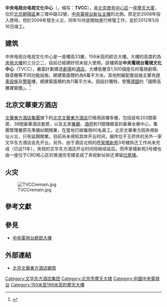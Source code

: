 {{Infobox Skyscraper|
  building_name         = 中央电视台电视文化中心|
  image                 = [[File:TVCC_Site_2007.jpg|center]]|
  status                = |
  built                 = 2005年 - 2008年|
  opening               = |
  use                   = 劇場和酒店|
  location              = [[北京|北京]][[朝陽區|朝陽區]]東三環中路32號|
  roof                  = 159米|
  latd                  = 39.91347|
  longd                 = 116.45805|
  top_floor             = |
  antenna_spire         = |
  floor_count           = 33層|
  floor_area            = 11萬平方米|
  elevator_count        = |
  architect             = [[大都會建築事務所|大都會建築事務所]]<br>[[華東建築設計研究院|華東建築設計研究院]]|
  developer             = |
  owner                 = [[中央广播电视总台|中央广播电视总台]]|
  skyscraperpage_id     = 56260|
}}
'''中央电视台电视文化中心'''（{{lang-en|Television Cultural Center}}，缩写：'''TVCC'''），是[[北京商务中心区|北京商务中心区]]一座[[摩天大廈|摩天大廈]]，位於[[北京|北京]][[朝陽區|朝陽區]]東三環中路32號，[[中央電視台新址主樓|中央電視台新址主樓]]的北側。原定於2008年投入使用，但於2009年發生火災，同年10月底開始進行修復工作，並於2012年5月16日竣工。

==建筑==
中央电视台电视文化中心是一座樓高33層，159米高的綜合大樓。大樓的高度約為[[中央广播电视总台光华路办公区|央視大樓]]的三分之二，目前已經建好但未投入使用。該樓將是'''中央電視台電視文化中心'''（TVCC），裏面計劃建造[[劇場|劇場]]和[[酒店|酒店]]。大樓低層含1,500個座位的電視劇場、錄音棚等不同功能設施，總建築面積約為6萬平方米。其他附屬配套設施主要為[[停車設施|停車設施]]及[[警衛|警衛]]樓，總建築面積約為11萬平方米。因設計獨特，曾獲[[德國|德國]]的「國際高層建築獎」。<ref>{{Cite web |url=http://the-sun.on.cc/channels/news/20090210/20090210015839_0000.html |title=《太陽報》：臨近新大樓疑煙花肇禍　央視酒店燒通頂 |accessdate=2009-02-10 |archive-date=2016-03-05 |archive-url=https://web.archive.org/web/20160305012429/http://the-sun.on.cc/channels/news/20090210/20090210015839_0000.html |dead-url=no }}</ref>

==北京文華東方酒店==
[[文華東方酒店集團|文華東方酒店集團]]旗下的[[北京文華東方酒店|北京文華東方酒店]]已租用該樓多層，包括設有203間客房、38間豪華酒店套房，以及五家[[餐廳|餐廳]]、[[酒吧|酒吧]]和11間理療室的豪華水療中心，集團管理層原先準備如期開業，在當地已經僱用60名員工。北京文華東方因央視新址火災，只有延期開業。目前尚未得知具体开业时间，据传位于王府井的另外一家文华东方酒店会先开业。另外，由于酒店北侧的[[呼家楼新苑|呼家楼新苑]]3号楼拆迁工作尚未完成（已达11年），央视的文华东方酒店开业时间将继续延后。而呼家楼新苑3号楼也由一座位于CBD核心区的普通住宅楼变成了央视新址拆迁滞留[[烂尾楼|烂尾楼]]。

==火灾==
{{main|中央电视台电视文化中心火灾}}
[[File:TVCCremain.jpg|thumb]]

==參考文獻==
{{commonscat|TVCC}}
{{wikinews|中国中央电视台新楼边的北配楼失火}}
{{Reflist}}

==參見==
*[[中央電視台總部大樓|中央電視台總部大樓]]

==外部連結==
*[http://www.mandarinoriental.com/beijing/ 北京文華東方酒店網頁] {{Wayback|url=http://www.mandarinoriental.com/beijing/ |date=20110623090742 }}

{{怡和洋行}}
[[Category:文华东方酒店集团|Category:文华东方酒店集团]]
[[Category:北京市摩天大楼|Category:北京市摩天大楼]]
[[Category:中國中央電視台|Category:中國中央電視台]]
[[Category:150米至199米高的摩天大樓|Category:150米至199米高的摩天大樓]]